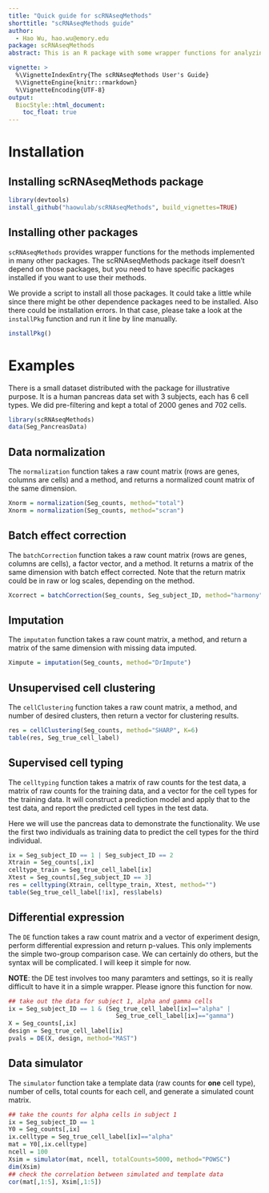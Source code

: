 ```yaml
---
title: "Quick guide for scRNAseqMethods"
shorttitle: "scRNAseqMethods guide"
author:
  - Hao Wu, hao.wu@emory.edu
package: scRNAseqMethods
abstract: This is an R package with some wrapper functions for analyzing scRNA-seq data. The package contains functions for data normalization, batch effect removal, imputation, unsupervised cell clustering, supervised cell typing, and data simulator. There's no new method. It just provide wrapper functions for existing popular methods. 

vignette: >
  %\VignetteIndexEntry{The scRNAseqMethods User's Guide}
  %\VignetteEngine{knitr::rmarkdown}
  %\VignetteEncoding{UTF-8}
output:
  BiocStyle::html_document:
    toc_float: true
---
```


# Installation
## Installing scRNAseqMethods package 
```r
library(devtools)
install_github("haowulab/scRNAseqMethods", build_vignettes=TRUE)
```

## Installing other packages 
`scRNAseqMethods` provides wrapper functions for the methods implemented in 
many other packages. The scRNAseqMethods package itself doesn't depend on 
those packages, but you need to have specific packages installed if you
want to use their methods. 

We provide a script to install all those packages. It could take a little while
since there might be other dependence packages need to be installed. 
Also there could be installation errors. In that case, please take a look
at the `installPkg` function and run it line by line manually. 

```r
installPkg()
```

# Examples
There is a small dataset distributed with the package for illustrative purpose.
It is a human pancreas data set with 3 subjects, each has 6 cell types. 
We did pre-filtering and kept a total of 2000 genes and 702 cells. 

```r
library(scRNAseqMethods)
data(Seg_PancreasData)
```

## Data normalization 
The `normalization` function takes a raw count matrix 
(rows are genes, columns are cells) and a method, 
and returns a normalized count matrix of the same dimension. 

```r
Xnorm = normalization(Seg_counts, method="total")
Xnorm = normalization(Seg_counts, method="scran")
```

## Batch effect correction
The `batchCorrection` function takes a raw count matrix 
(rows are genes, columns are cells), a factor vector, and a method. 
It returns a matrix of the same dimension with batch effect corrected. 
Note that the return matrix could be in raw or log scales, 
depending on the method. 

```r
Xcorrect = batchCorrection(Seg_counts, Seg_subject_ID, method="harmony")
```
## Imputation
The `imputaton` function takes a raw count matrix, a method, 
and return a matrix of the same dimension with missing data imputed. 
```r
Ximpute = imputation(Seg_counts, method="DrImpute")
```

## Unsupervised cell clustering 
The `cellClustering` function takes a raw count matrix, a method, and 
number of desired clusters, then return a vector for clustering results.
```r
res = cellClustering(Seg_counts, method="SHARP", K=6)
table(res, Seg_true_cell_label)
```

## Supervised cell typing
The `celltyping` function takes a matrix of raw counts for the test data,
a matrix of raw counts for the training data, and a vector for the cell types 
for the training data. It will construct a prediction model and apply that 
to the test data, and report the predicted cell types in the test data. 

Here we will use the pancreas data to demonstrate the functionality. 
We use the first two individuals as training data to predict the cell types
for the third individual. 

```r
ix = Seg_subject_ID == 1 | Seg_subject_ID == 2
Xtrain = Seg_counts[,ix]
celltype_train = Seg_true_cell_label[ix]
Xtest = Seg_counts[,Seg_subject_ID == 3]
res = celltyping(Xtrain, celltype_train, Xtest, method="")
table(Seg_true_cell_label[!ix], res$labels)
```

## Differential expression
The `DE` function takes a raw count matrix and a vector of experiment design,
perform differential expression and return p-values. 
This only implements the simple  two-group comparison case. 
We can certainly do others, but the syntax
will be complicated. I will keep it simple for now. 

**NOTE**: the DE test involves too many paramters and settings, 
so it is really difficult to have it in a simple wrapper. 
Please ignore this function for now. 

```r
## take out the data for subject 1, alpha and gamma cells
ix = Seg_subject_ID == 1 & (Seg_true_cell_label[ix]=="alpha" | 
                              Seg_true_cell_label[ix]=="gamma")
X = Seg_counts[,ix]
design = Seg_true_cell_label[ix]
pvals = DE(X, design, method="MAST")
```

## Data simulator
The `simulator` function take a template data (raw counts for **one** cell type),
number of cells, total counts for each cell, and generate a 
simulated count matrix. 

```r
## take the counts for alpha cells in subject 1
ix = Seg_subject_ID == 1
Y0 = Seg_counts[,ix]
ix.celltype = Seg_true_cell_label[ix]=="alpha"
mat = Y0[,ix.celltype]
ncell = 100
Xsim = simulator(mat, ncell, totalCounts=5000, method="POWSC")
dim(Xsim)
## check the correlation between simulated and template data
cor(mat[,1:5], Xsim[,1:5])
```

